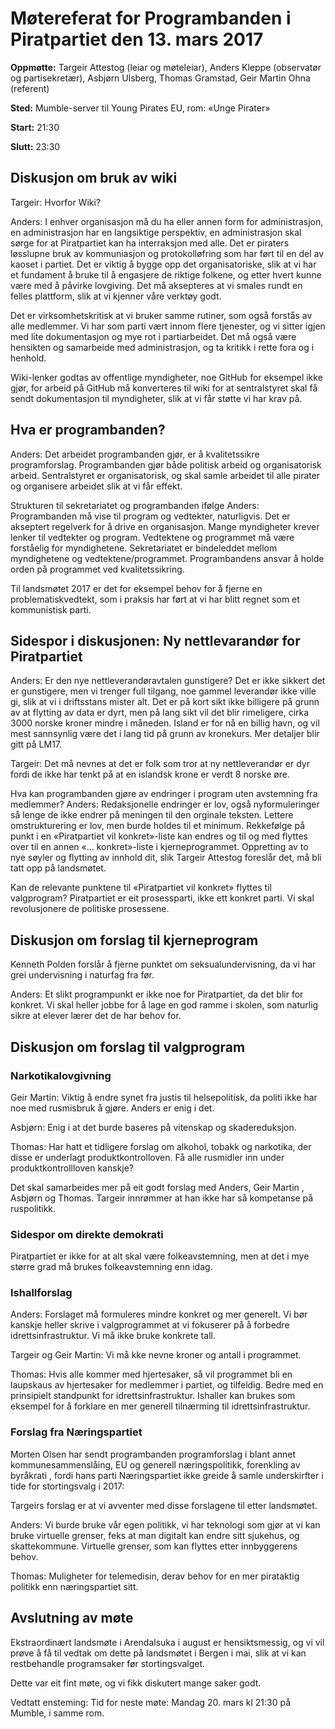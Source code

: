 =Møtereferat for Programbanden i Piratpartiet den 13. mars 2017=

'''Oppmøtte:''' Targeir Attestog (leiar og møteleiar), Anders Kleppe (observatør og partisekretær), Asbjørn Ulsberg, Thomas Gramstad, Geir Martin Ohna (referent)

'''Sted:''' Mumble-server til Young Pirates EU, rom: «Unge Pirater»

'''Start:''' 21:30

'''Slutt:''' 23:30


==Diskusjon om bruk av wiki==

Targeir: Hvorfor Wiki?

Anders: I enhver organisasjon må du ha eller annen form for administrasjon, en administrasjon har en langsiktige perspektiv, en administrasjon skal sørge for at Piratpartiet kan ha interraksjon med alle. Det er piraters løsslupne bruk av kommuniasjon og protokolløfring som har ført til en del av kaoset i partiet. Det er viktig å bygge opp det organisatoriske, slik at vi har et fundament å bruke til å engasjere de riktige folkene, og etter hvert kunne være med å påvirke lovgiving. Det må aksepteres at vi smales rundt en felles plattform, slik at vi kjenner våre verktøy godt.


Det er virksomhetskritisk at vi bruker samme rutiner, som også forstås av alle medlemmer. Vi har som parti vært innom flere tjenester, og vi sitter igjen med lite dokumentasjon og mye rot i partiarbeidet. Det må også være hensikten og samarbeide med administrasjon, og ta kritikk i rette fora og i henhold.

Wiki-lenker godtas av offentlige myndigheter, noe GitHub for eksempel ikke gjør, for arbeid på GitHub må konverteres til wiki for at sentralstyret skal få sendt dokumentasjon til myndigheter, slik at vi får støtte vi har krav på.

==Hva er programbanden?==

Anders: Det arbeidet programbanden gjør, er å kvalitetssikre programforslag. Programbanden gjør både politisk arbeid og organisatorisk arbeid. Sentralstyret er organisatorisk, og skal samle arbeidet til alle pirater og organisere arbeidet slik at vi får effekt.

Strukturen til sekretariatet og programbanden ifølge Anders: Programbanden må vise til program og vedtekter, naturligvis. Det er akseptert regelverk for å drive en organisasjon. Mange myndigheter krever lenker til vedtekter og program. Vedtektene og programmet må være forståelig for myndighetene. Sekretariatet er bindeleddet mellom myndighetene og vedtektene/programmet. Programbandens ansvar å holde orden på programmet ved kvalitetssikring.

Til landsmøtet 2017 er det for eksempel behov for å fjerne en problematiskvedtekt, som i praksis har ført at vi har blitt regnet som et kommunistisk parti.

==Sidespor i diskusjonen: Ny nettlevarandør for Piratpartiet==

Anders: Er den nye nettleverandøravtalen gunstigere? Det er ikke sikkert det er gunstigere, men vi trenger full tilgang, noe gammel leverandør ikke ville gi, slik at vi i driftsstans mister alt. Det er på kort sikt ikke billigere på grunn av at flytting av data er dyrt, men på lang sikt vil det blir rimeligere, cirka 3000 norske kroner mindre i måneden. Island er for nå en billig havn, og vil mest sannsynlig være det i lang tid på grunn av kronekurs. Mer detaljer blir gitt på LM17. 

Targeir: Det må nevnes at det er folk som tror at ny nettleverandør er dyr fordi de ikke har tenkt på at en islandsk krone er verdt 8 norske øre.

Hva kan programbanden gjøre av endringer i program uten avstemning fra medlemmer?
Anders: Redaksjonelle endringer er lov, også nyformuleringer så lenge de ikke endrer på meningen til den orginale teksten. Lettere omstrukturering er lov, men burde holdes til et minimum. Rekkefølge på punkt i en «Piratpartiet vil konkret»-liste kan endres og til og med flyttes over til en annen «... konkret»-liste i kjerneprogrammet. Oppretting av to nye søyler og flytting av innhold dit, slik Targeir Attestog foreslår det, må bli tatt opp på landsmøtet.

Kan de relevante punktene til «Piratpartiet vil konkret» flyttes til valgprogram? Piratpartiet er eit prosessparti, ikke ett konkret parti. Vi skal revolusjonere de politiske prosessene.

==Diskusjon om forslag til kjerneprogram== 

Kenneth Polden forslår å fjerne punktet om seksualundervisning, da vi har grei undervisning i naturfag fra før.

Anders: Et slikt programpunkt er ikke noe for Piratpartiet, da det blir for konkret. Vi skal heller jobbe for å lage en god ramme i skolen, som naturlig sikre at elever lærer det de har behov for.


==Diskusjon om forslag til valgprogram==


===Narkotikalovgivning===
Geir Martin: Viktig å endre synet fra justis til helsepolitisk, da politi ikke har noe med rusmisbruk å gjøre.  Anders er enig i det.

Asbjørn: Enig i at det burde baseres på vitenskap og skadereduksjon.

Thomas: Har hatt et tidligere forslag om alkohol, tobakk og narkotika, der disse er underlagt produktkontrolloven. Få alle rusmidler inn under produktkontrollloven kanskje?

Det skal samarbeides mer på eit godt forslag med Anders, Geir Martin , Asbjørn og Thomas. Targeir innrømmer at han ikke har så kompetanse på ruspolitikk.

===Sidespor om direkte demokrati===
Piratpartiet er ikke for at alt skal være folkeavstemning, men at det i mye større grad må brukes folkeavstemning enn idag.

===Ishallforslag===
Anders: Forslaget må formuleres mindre konkret og mer generelt. Vi bør kanskje heller skrive i valgprogrammet at vi fokuserer på å forbedre idrettsinfrastruktur. Vi må ikke bruke konkrete tall.

Targeir og Geir Martin: Vi må kke nevne kroner og antall i programmet.

Thomas: Hvis alle kommer med hjertesaker, så vil programmet bli en laupskaus av hjertesaker for medlemmer i partiet, og tilfeldig. Bedre med en prinsipielt standpunkt for idrettsinfrastruktur. Ishaller kan brukes som eksempel for å forklare en mer generell tilnærming til idrettsinfrastruktur.

===Forslag fra Næringspartiet===
Morten Olsen har sendt programbanden programforslag i blant annet kommunesammenslåing, EU og generell næringspolitikk, forenkling av byråkrati , fordi hans parti Næringspartiet ikke greide å samle underskirfter i tide for stortingsvalg i 2017:

Targeirs forslag er at vi avventer med disse forslagene til etter landsmøtet.

Anders: Vi burde bruke vår egen politikk, vi har teknologi som gjør at vi kan bruke virtuelle grenser, feks at man digitalt kan endre sitt sjukehus, og skattekommune. Virtuelle grenser, som kan flyttes etter innbyggerens behov.

Thomas: Muligheter for telemedisin, derav behov for en mer pirataktig politikk enn næringspartiet sitt.

==Avslutning av møte==

Ekstraordinært landsmøte i Arendalsuka i august er hensiktsmessig, og vi vil prøve å få til vedtak om dette på landsmøtet i Bergen i mai, slik at vi kan restbehandle programsaker før stortingsvalget.


Dette var eit fint møte, og vi fikk diskutert mange saker godt.


Vedtatt ensteming: Tid for neste møte:  Mandag 20. mars kl 21:30 på Mumble, i samme rom.
